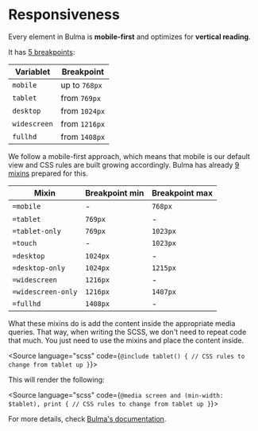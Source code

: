 
<Meta title="Base/Responsiveness" />


<div className="docs-title">
  <div>
    <h1 className="docs-title__text">Responsiveness</h1>
  </div>
</div>

<div className="docs-content">
  <p>Every element in Bulma is <strong>mobile-first</strong> and optimizes for <strong>vertical reading</strong>.</p>
  <p>It has <a href="https://github.com/jgthms/bulma/blob/master/sass/utilities/initial-variables.sass#L56,L64">5 breakpoints</a>:</p>
  <table>
    <thead>
      <tr>
        <th>Variablet</th>
        <th>Breakpoint</th>
      </tr>
    </thead>
    <tbody>
      <tr>
        <td><code>mobile</code></td>
        <td>up to <code>768px</code></td>
      </tr>
      <tr>
        <td><code>tablet</code></td>
        <td>from <code>769px</code></td>
      </tr>
      <tr>
        <td><code>desktop</code></td>
        <td>from <code>1024px</code></td>
      </tr>
      <tr>
        <td><code>widescreen</code></td>
        <td>from <code>1216px</code></td>
      </tr>
      <tr>
        <td><code>fullhd</code></td>
        <td>from <code>1408px</code></td>
      </tr>
    </tbody>
  </table>

  <p>We follow a mobile-first approach, which means that mobile is our default view and CSS rules are built growing accordingly. Bulma has already <a href="https://github.com/jgthms/bulma/blob/master/sass/utilities/mixins.sass#L81,L129">9 mixins</a> prepared for this.</p>
  <table>
    <thead>
      <tr>
        <th>Mixin</th>
        <th>Breakpoint min</th>
        <th>Breakpoint max</th>
      </tr>
    </thead>
    <tbody>
      <tr>
        <td><code>=mobile</code></td>
        <td>-</td>
        <td><code>768px</code></td>
      </tr>
      <tr>
        <td><code>=tablet</code></td>
        <td><code>769px</code></td>
        <td>-</td>
      </tr>
      <tr>
        <td><code>=tablet-only</code></td>
        <td><code>769px</code></td>
        <td><code>1023px</code></td>
      </tr>
      <tr>
        <td><code>=touch</code></td>
        <td>-</td>
        <td><code>1023px</code></td>
      </tr>
      <tr>
        <td><code>=desktop</code></td>
        <td><code>1024px</code></td>
        <td>-</td>
      </tr>
      <tr>
        <td><code>=desktop-only</code></td>
        <td><code>1024px</code></td>
        <td><code>1215px</code></td>
      </tr>
      <tr>
        <td><code>=widescreen</code></td>
        <td><code>1216px</code></td>
        <td>-</td>
      </tr>
      <tr>
        <td><code>=widescreen-only</code></td>
        <td><code>1216px</code></td>
        <td><code>1407px</code></td>
      </tr>
      <tr>
        <td><code>=fullhd</code></td>
        <td><code>1408px</code></td>
        <td>-</td>
      </tr>
    </tbody>
  </table>

  <p>What these mixins do is add the content inside the appropriate media queries. That way, when writing the SCSS, we don't need to repeat code that much. You just need to use the mixins and place the content inside.</p>

  <Source language="scss" code={`
@include tablet() {
  // CSS rules to change from tablet up
}
  `}>
  </Source>

  <p>This will render the following:</p>

  <Source language="scss" code={`
@media screen and (min-width: $tablet), print {
  // CSS rules to change from tablet up
}
  `}>
  </Source>

  <p>For more details, check <a href="https://bulma.io/documentation/overview/responsiveness/">Bulma's documentation</a>.</p>

</div>
